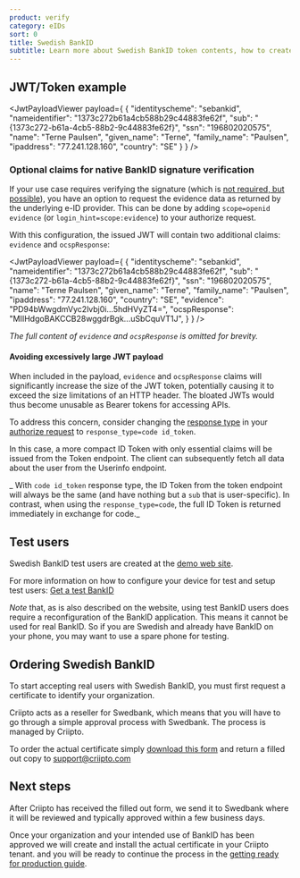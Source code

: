```yaml
---
product: verify
category: eIDs
sort: 0
title: Swedish BankID
subtitle: Learn more about Swedish BankID token contents, how to create test users and how to gain access to production.
---
```



## JWT/Token example

<JwtPayloadViewer
  payload={
    {
      "identityscheme": "sebankid",
      "nameidentifier": "1373c272b61a4cb588b29c44883fe62f",
      "sub": "{1373c272-b61a-4cb5-88b2-9c44883fe62f}",
      "ssn": "196802020575",
      "name": "Terne Paulsen",
      "given_name": "Terne",
      "family_name": "Paulsen",
      "ipaddress": "77.241.128.160",
      "country": "SE"
    }
  }
/>

### Optional claims for native BankID signature verification

If your use case requires verifying the signature (which is <a href="https://www.bankid.com/utvecklare/guider/teknisk-integrationsguide/verifiera-signaturer" target="_blank">not required, but possible</a>), you have an option to request the evidence data as returned by the underlying e-ID provider.
This can be done by adding `scope=openid evidence` (or `login_hint=scope:evidence`) to your authorize request.

With this configuration, the issued JWT will contain two additional claims: `evidence` and `ocspResponse`:

<JwtPayloadViewer
  payload={
    {
      "identityscheme": "sebankid",
      "nameidentifier": "1373c272b61a4cb588b29c44883fe62f",
      "sub": "{1373c272-b61a-4cb5-88b2-9c44883fe62f}",
      "ssn": "196802020575",
      "name": "Terne Paulsen",
      "given_name": "Terne",
      "family_name": "Paulsen",
      "ipaddress": "77.241.128.160",
      "country": "SE",
      "evidence": "PD94bWwgdmVyc2lvbj0i...5hdHVyZT4=",
      "ocspResponse": "MIIHdgoBAKCCB28wggdrBgk...uSbCquVT1J",
    }
  }
/>

_The full content of `evidence` and `ocspResponse` is omitted for brevity._

#### Avoiding excessively large JWT payload

When included in the payload, `evidence` and `ocspResponse` claims will significantly increase the size of the JWT token, potentially causing it to exceed the size limitations of an HTTP header. The bloated JWTs would thus become unusable as Bearer tokens for accessing APIs.

To address this concern, consider changing the <a href="https://openid.net/specs/oauth-v2-multiple-response-types-1_0.html" target="_blank">response type</a> in your [authorize request](/verify/getting-started/oidc-intro/#example-authentication-url) to `response_type=code id_token`.

In this case, a more compact ID Token with only essential claims will be issued from the Token endpoint. The client can subsequently fetch all data about the user from the Userinfo endpoint.

_ With `code id_token` response type, the ID Token from the token endpoint will always be the same (and have nothing but a `sub` that is user-specific). In contrast, when using the `response_type=code`, the full ID Token is returned immediately in exchange for code._

## Test users

Swedish BankID test users are created at the <a href="https://demo.bankid.com/" target="_blank">demo web site</a>.   

For more information on how to configure your device for test and setup test users: <a href="https://www.bankid.com/en/utvecklare/test/skaffa-testbankid" target="_blank">Get a test BankID</a>

_Note_ that, as is also described on the website, using test BankID users does require a reconfiguration of the BankID application. This means it cannot be used for real BankID. So if you are Swedish and already have BankID on your phone, you may want to use a spare phone for testing.

## Ordering Swedish BankID

To start accepting real users with Swedish BankID, you must first request a certificate to identify your organization.

Criipto acts as a reseller for Swedbank, which means that you will have to go through a simple approval process with Swedbank. The process is managed by Criipto.


To order the actual certificate simply <a href={template} download>download this form</a> and return a filled out copy to <a href="mailto:support@criipto.com?subject=Swedish BankID for ...">support@criipto.com</a>

## Next steps

After Criipto has received the filled out form, we send it to Swedbank where it will be reviewed and typically approved within a few business days.

Once your organization and your intended use of BankID has been approved we will create and install the actual certificate in your Criipto tenant. and you will be ready to continue the process in the [getting ready for production guide](/verify/guides/production).

